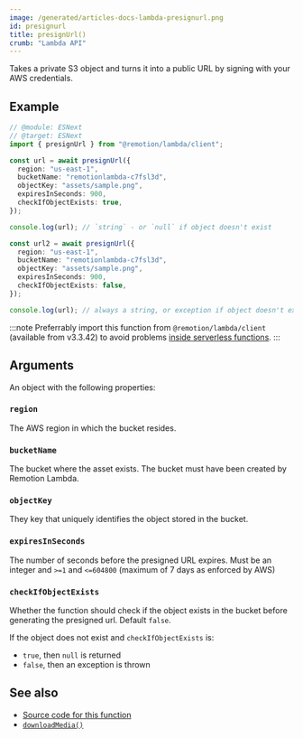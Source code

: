 ```yaml
---
image: /generated/articles-docs-lambda-presignurl.png
id: presignurl
title: presignUrl()
crumb: "Lambda API"
---
```


Takes a private S3 object and turns it into a public URL by signing with your AWS credentials.

## Example

```ts twoslash
// @module: ESNext
// @target: ESNext
import { presignUrl } from "@remotion/lambda/client";

const url = await presignUrl({
  region: "us-east-1",
  bucketName: "remotionlambda-c7fsl3d",
  objectKey: "assets/sample.png",
  expiresInSeconds: 900,
  checkIfObjectExists: true,
});

console.log(url); // `string` - or `null` if object doesn't exist

const url2 = await presignUrl({
  region: "us-east-1",
  bucketName: "remotionlambda-c7fsl3d",
  objectKey: "assets/sample.png",
  expiresInSeconds: 900,
  checkIfObjectExists: false,
});

console.log(url); // always a string, or exception if object doesn't exist
```

:::note
Preferrably import this function from `@remotion/lambda/client` (available from v3.3.42) to avoid problems [inside serverless functions](/docs/lambda/light-client).
:::

## Arguments

An object with the following properties:

### `region`

The AWS region in which the bucket resides.

### `bucketName`

The bucket where the asset exists. The bucket must have been created by Remotion Lambda.

### `objectKey`

They key that uniquely identifies the object stored in the bucket.

### `expiresInSeconds`

The number of seconds before the presigned URL expires.
Must be an integer and `>=1` and `<=604800` (maximum of 7 days as enforced by AWS)

### `checkIfObjectExists`

Whether the function should check if the object exists in the bucket before generating the presigned url. Default `false`.

If the object does not exist and `checkIfObjectExists` is:

- `true`, then `null` is returned
- `false`, then an exception is thrown

## See also

- [Source code for this function](https://github.com/remotion-dev/remotion/blob/main/packages/lambda/src/api/presign-url.ts)
- [`downloadMedia()`](/docs/lambda/downloadmedia)
